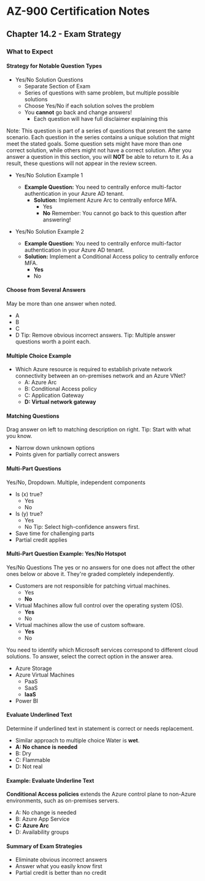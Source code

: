# AZ-900 Certification Notes
## Chapter 14.2 - Exam Strategy

### What to Expect
#### Strategy for Notable Question Types
* Yes/No Solution Questions
	* Separate Section of Exam
	* Series of questions with same problem, but multiple possible solutions
	* Choose Yes/No if each solution solves the problem
	* You **cannot** go back and change answers!
		* Each question will have full disclaimer explaining this

Note: This question is part of a series of questions that present the same scenario. Each question in the series contains a unique solution that might meet the stated goals. Some question sets might have more than one correct solution, while others might not have a correct solution.
After you answer a question in this section, you will **NOT** be able to return to it. As a result, these questions will not appear in the review screen.

* Yes/No Solution Example 1
	* **Example Question:** You need to centrally enforce multi-factor authentication in your Azure AD tenant.
		* **Solution:** Implement Azure Arc to centrally enforce MFA.
			* Yes
			* **No**
Remember: You cannot go back to this question after answering!

* Yes/No Solution Example 2
	* **Example Question:** You need to centrally enforce multi-factor authentication in your Azure AD tenant.
	* **Solution:** Implement a Conditional Access policy to centrally enforce MFA.
		* **Yes**
		* No

#### Choose from Several Answers
May be more than one answer when noted.
* A
* B
* C
* D
Tip: Remove obvious incorrect answers.
Tip: Multiple answer questions worth a point each.

#### Multiple Choice Example
* Which Azure resource is required to establish private network connectivity between an on-premises network and an Azure VNet?
	* A: Azure Arc
	* B: Conditional Access policy
	* C: Application Gateway
	* **D: Virtual network gateway**

#### Matching Questions
Drag answer on left to matching description on right.
Tip: Start with what you know.
* Narrow down unknown options
* Points given for partially correct answers

#### Multi-Part Questions
Yes/No, Dropdown. Multiple, independent components
* Is (x) true?
	* Yes
	* No
* Is (y) true?
	* Yes
	* No
Tip: Select high-confidence answers first.
* Save time for challenging parts
* Partial credit applies

#### Multi-Part Question Example: Yes/No Hotspot
Yes/No Questions
The yes or no answers for one does not affect the other ones below or above it. They're graded completely independently.
* Customers are not responsible for patching virtual machines.
	* Yes
	* **No**
* Virtual Machines allow full control over the operating system (OS).
	* **Yes**
	* No
* Virtual machines allow the use of custom software.
	* **Yes**
	* No

You need to identify which Microsoft services correspond to different cloud solutions. To answer, select the correct option in the answer area.
* Azure Storage
* Azure Virtual Machines
	* PaaS
	* SaaS
	* **IaaS**
* Power BI

#### Evaluate Underlined Text
Determine if underlined text in statement is correct or needs replacement.
* Similar approach to multiple choice
Water is **wet**.
* **A: No chance is needed**
* B: Dry
* C: Flammable
* D: Not real

#### Example: Evaluate Underline Text
**Conditional Access policies** extends the Azure control plane to non-Azure environments, such as on-premises servers.
* A: No change is needed
* B: Azure App Service
* **C: Azure Arc**
* D: Availability groups

#### Summary of Exam Strategies
* Eliminate obvious incorrect answers
* Answer what you easily know first
* Partial credit is better than no credit